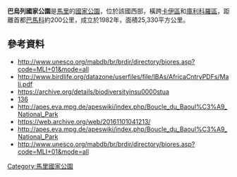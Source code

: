 {{coord|14|0|N|9|0|W|format=dms|display=title}}

'''巴烏列國家公園'''是[[馬里|馬里]]的[[國家公園|國家公園]]，位於該國西部，橫跨[[卡伊區|卡伊區]]和[[庫利科羅區|庫利科羅區]]，距離首都[[巴馬科|巴馬科]]約200公里，成立於1982年，面積25,330平方公里。

==參考資料==
* http://www.unesco.org/mabdb/br/brdir/directory/biores.asp?code=MLI+01&mode=all {{Wayback|url=http://www.unesco.org/mabdb/br/brdir/directory/biores.asp?code=MLI+01&mode=all |date=20170123155826 }}
* http://www.birdlife.org/datazone/userfiles/file/IBAs/AfricaCntryPDFs/Mali.pdf {{Wayback|url=http://www.birdlife.org/datazone/userfiles/file/IBAs/AfricaCntryPDFs/Mali.pdf |date=20160304204007 }}
* https://archive.org/details/biodiversityinsu0000stua
* [https://archive.org/details/biodiversityinsu0000stua/page/136 136]
* http://apes.eva.mpg.de/apeswiki/index.php/Boucle_du_Baoul%C3%A9_National_Park {{Wayback|url=http://apes.eva.mpg.de/apeswiki/index.php/Boucle_du_Baoul%C3%A9_National_Park |date=20161101041213 }}
* https://web.archive.org/web/20161101041213/
* http://apes.eva.mpg.de/apeswiki/index.php/Boucle_du_Baoul%C3%A9_National_Park {{Wayback|url=http://apes.eva.mpg.de/apeswiki/index.php/Boucle_du_Baoul%C3%A9_National_Park |date=20161101041213 }}
* http://www.unesco.org/mabdb/br/brdir/directory/biores.asp?code=MLI+01&mode=all {{Wayback|url=http://www.unesco.org/mabdb/br/brdir/directory/biores.asp?code=MLI+01&mode=all |date=20170123155826 }}

{{Mali-stub}}
[[Category:馬里國家公園|Category:馬里國家公園]]